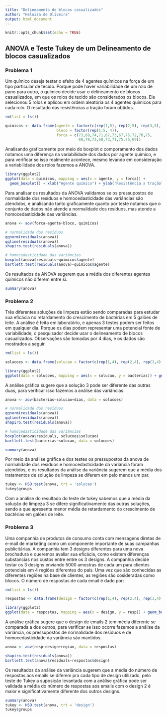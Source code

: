 ```yaml
---
title: "Delineamento de blocos casualizados"
author: "Heloiza de Oliveira"
output: html_document
---
```


```r
knitr::opts_chunk$set(echo = TRUE)
```

## ANOVA e Teste Tukey de um Delineamento de blocos casualizados


### Problema 1

Um químico deseja testar o efeito de 4 agentes químicos na força de um tipo particular de tecido. Porque pode haver variabilidade de um rolo de pano para outro, o químico decide usar o delineamento de blocos casualizados, em que os rolos de tecido são considerados os blocos. Ele selecionou 5 rolos e aplicou em ordem aleatória os 4 agentes químicos para cada rolo. O resultado das resistências a tração foram obtidos.

```r
rm(list = ls())

quimicos <- data.frame(agente = factor(c(rep(1,5), rep(2,5), rep(3,5), rep(4,5))), 
                       bloco = factor(rep(1:5, 4)), 
                       forca = c(73,68,74,71,67,73,67,75,72,70,75,
                                 68,78,73,68,73,71,75,75,69))
```

Analisando graficamente por meio do boxplot o comporamento dos dados notamos uma diferença na variabilidade dos dados por agente químico, e para verificar se isso realmente acontece, mesmo levando em consideração a variabilidade dos rolos fazemos a ANOVA.

```r
library(ggplot2)
ggplot(data = quimicos, mapping = aes(x = agente, y = forca)) +
  geom_boxplot() + xlab("Agente químico") + ylab("Resistência a tração")

```

Para analisar os resultados da ANOVA validamos se os pressupostos de normalidade dos resíduos e homocedasticidade das variâncias são atendidos, e analisando tanto graficamente quanto por teste notamos que o conjunto de dados não atende a normalidade dos resíduos, mas atende a homocedasticidade das variâncias.


```r
anova <- aov(forca~agente+bloco, quimicos)

# normalidade dos resíduos
qqnorm(residuals(anova))
qqline(residuals(anova))
shapiro.test(residuals(anova))

# homocedasticidade das variâncias
boxplot(anova$residuals~quimicos$agente)
bartlett.test(residuals(anova)~quimicos$agente)
```

Os resultados da ANOVA sugerem que a média dos diferentes agentes químicos não diferem entre si.

```r
summary(anova)
```


### Problema 2

Três diferentes soluções de limpeza estão sendo comparadas para estudar sua eficácia no retardamento do crescimento de bactérias em 5 galões de leite. A análise é feita em laboratório, e apenas 3 testes podem ser feitos em qualquer dia. Porque os dias podem representar uma potencial fonte de variabilidade, o pesquisador decide usar o delineamento de blocos casualizados. Observações são tomadas por 4 dias, e os dados são mostrados a seguir.

```r
rm(list = ls())

solucoes <- data.frame(solucao = factor(c(rep(1,4), rep(2,4), rep(3,4))), dias = factor(c(rep(1:4,3))), bacterias = c(13,22,18,39,16,24,17,44,5,4,1,22))

library(ggplot2)
ggplot(data = solucoes, mapping = aes(x = solucao, y = bacterias)) + geom_boxplot()
```


A análise gráfica sugere que a solução 3 pode ser diferente das outras duas, para verificar isso fazemos a análise das variâncias.

```r
anova <- aov(bacterias~solucao+dias, data = solucoes)

# normalidade dos resíduos
qqnorm(residuals(anova))
qqline(residuals(anova))
shapiro.test(residuals(anova))

# homocedasticidade das variâncias
boxplot(anova$residuals, solucoes$solucao)
bartlett.test(bacterias~solucao, data = solucoes)

summary(anova)
```

Por meio da análise gráfica e dos testes os pressupostos da anova de normalidade dos resíduos e homocedasticidade da variância foram atendidos, e os resultados da análise da variância sugerem que a média dos tratamentos de solução de limpeza se diferem em pelo menos um par. 

```r
tukey <- HSD.test(anova, trt = 'solucao')
tukey$groups
```

Com a análise do resultado do teste de tukey sabemos que a média da solução de limpeza 3 se difere significativamente das outras soluções, sendo a que apresenta menor média de retardamento do crescimento de bactérias em galões de leite.


### Problema 3

Uma companhia de produtos de consumo conta com mensagens diretas de e-mail de marketing como um componente importante de suas campanhas publicitárias. A companhia tem 3 designs diferentes para uma nova brochadura e queremos avaliar sua eficácia, como existem diferenças substancias nos custos entre entre os 3 designs. A companhia decide testar os 3 designs enviando 5000 amostras de cada um para clientes potenciais em 4 regiões diferentes do país. Uma vez que são conhecidas as diferentes regiões na base de clientes, as regiões são cosideradas como blocos. O número de respostas de cada email é dado por:

```r
rm(list = ls())

respostas <- data.frame(design = factor(c(rep(1,4), rep(2,4), rep(3,4))), regiao = factor(rep(c('NE', 'NW', 'SE', 'SW'),3)), resp = c(250,350,219,375,400,525,390,580,275,340,200,310))

library(ggplot2)
ggplot(data = respostas, mapping = aes(x = design, y = resp)) + geom_boxplot()
```

A análise gráfica sugere que o design de emails 2 tem média diferente se comparada a dos outros, para verificar se isso ocorre fazemos a análise da variância, os pressupostos de normalidade dos resíduos e de homocedasticidade da variância são mantidos.

```r
anova <- aov(resp~design+regiao, data = respostas)

shapiro.test(residuals(anova))
bartlett.test(anova$residuals~respostas$design)
```

Os resultados da análise da variância sugerem que a média do número de respostas aos emails se diferem pra cada tipo de design utilizado, pelo teste de Tukey a suposição levantada com a análise gráfica pode ser validada a média do número de respostas aos emails com o design 2 é maior e significativamente diferente dos outros designs.

```r
summary(anova)
tukey <- HSD.test(anova, trt = 'design')
tukey$groups
```


